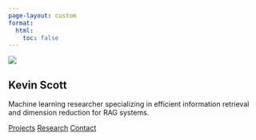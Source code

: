 ```yaml
---
page-layout: custom
format:
  html:
    toc: false
---
```


::: {.hero-container}
![](chip-min.png){.hero-image}

::: {.hero-content}
# Kevin Scott

Machine learning researcher specializing in efficient information retrieval and dimension reduction for RAG systems.

::: {.hero-links}
[Projects](projects.qmd) [Research](blog.qmd) [Contact](contact.qmd)
:::
:::
:::